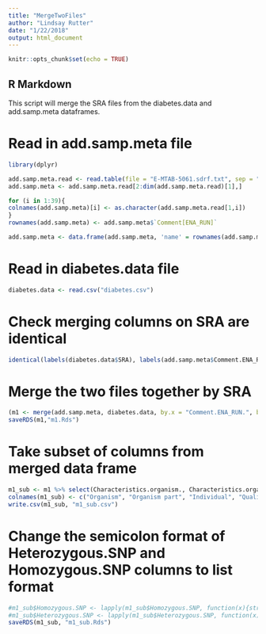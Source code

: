 ```yaml
---
title: "MergeTwoFiles"
author: "Lindsay Rutter"
date: "1/22/2018"
output: html_document
---
```


```r
knitr::opts_chunk$set(echo = TRUE)
```

## R Markdown

This script will merge the SRA files from the diabetes.data and add.samp.meta dataframes.

# Read in add.samp.meta file
```r
library(dplyr)

add.samp.meta.read <- read.table(file = "E-MTAB-5061.sdrf.txt", sep = "\t")
add.samp.meta <- add.samp.meta.read[2:dim(add.samp.meta.read)[1],]

for (i in 1:39){
colnames(add.samp.meta)[i] <- as.character(add.samp.meta.read[1,i])
}
rownames(add.samp.meta) <- add.samp.meta$`Comment[ENA_RUN]`

add.samp.meta <- data.frame(add.samp.meta, 'name' = rownames(add.samp.meta))
```

# Read in diabetes.data file
```r
diabetes.data <- read.csv("diabetes.csv")
```

# Check merging columns on SRA are identical 
```r
identical(labels(diabetes.data$SRA), labels(add.samp.meta$Comment.ENA_RUN.))
```

# Merge the two files together by SRA
```r
(m1 <- merge(add.samp.meta, diabetes.data, by.x = "Comment.ENA_RUN.", by.y = "SRA"))
saveRDS(m1,"m1.Rds")
```

# Take subset of columns from merged data frame
```r
m1_sub <- m1 %>% select(Characteristics.organism., Characteristics.organism.part., Characteristics.individual., Characteristics.single.cell.well.quality., Factor.Value.cell.type., Characteristics.sex., Characteristics.age., Characteristics.body.mass.index., Factor.Value.disease., Heterozygous.SNPs, Homozygous.SNPs)
colnames(m1_sub) <- c("Organism", "Organism part", "Individual", "Quality", "Cell", "Sex", "Age", "BMI", "Disease", "Heterozygous.SNP", "Homozygous.SNP")
write.csv(m1_sub, "m1_sub.csv")
```

# Change the semicolon format of Heterozygous.SNP and Homozygous.SNP columns to list format
```r
#m1_sub$Homozygous.SNP <- lapply(m1_sub$Homozygous.SNP, function(x){strsplit((as.character(x)), ";")})
#m1_sub$Heterozygous.SNP <- lapply(m1_sub$Heterozygous.SNP, function(x){strsplit((as.character(x)), ";")})
saveRDS(m1_sub, "m1_sub.Rds")
```

